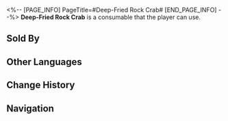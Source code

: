 <%-- [PAGE_INFO]
PageTitle=#Deep-Fried Rock Crab#
[END_PAGE_INFO] --%>
{{Consumable Infobox
|id          = 408404
|image       = Item Deep-Fried Rock Crab.png
|type        = Restorative Consumables
|rarity      = 2
|effect      = Upon use, immediately recovers 3 Technique Points for the team.
|description = Fried Rock Crab with a crispy crust and tender inside. This kind of crab wreaked havoc in Belobog before the Eternal Freeze occurred, and then inexplicably almost became extinct.<br />The meat of it is soft, tender, and delicious. Could this be the reason for their extinction? You dare not think further.
|effectType  = 
|effectType2 = 
|effectType3 = 
|recipe      = 
|source1     = [[Food Stall]]
|source2     = 
|source3     = 
}}
{{Description|''"Even if Rock Crabs live in rocks, they are still seafood. Don't you see they have the word "crab" in their name?"''}}
'''Deep-Fried Rock Crab''' is a consumable that the player can use.

==Sold By==
{{Shop Availability}}

==Other Languages==
{{Other Languages
|en   = Deep-Fried Rock Crab
|zhs  = 炸岩居蟹
|zht  = 炸岩居蟹
|ja   = 揚げイワグラシガニ
|ko   = 암석 꽃게 튀김
|es   = Cangrejo hogarpétreo frito
|fr   = Crabe de roche frit
|ru   = Жареный скальный краб
|th   = Deep-Fried Rock Crab
|vi   = Cua Đá Chiên
|de   = Frittierte Felsenkrabbe
|id   = Deep-Fried Rock Crab
|pt   = Caranguejo-das-Pedras Frito
}}

==Change History==
{{Change History|1.0}}

==Navigation==
{{Consumable Navbox}}